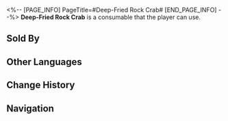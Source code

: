 <%-- [PAGE_INFO]
PageTitle=#Deep-Fried Rock Crab#
[END_PAGE_INFO] --%>
{{Consumable Infobox
|id          = 408404
|image       = Item Deep-Fried Rock Crab.png
|type        = Restorative Consumables
|rarity      = 2
|effect      = Upon use, immediately recovers 3 Technique Points for the team.
|description = Fried Rock Crab with a crispy crust and tender inside. This kind of crab wreaked havoc in Belobog before the Eternal Freeze occurred, and then inexplicably almost became extinct.<br />The meat of it is soft, tender, and delicious. Could this be the reason for their extinction? You dare not think further.
|effectType  = 
|effectType2 = 
|effectType3 = 
|recipe      = 
|source1     = [[Food Stall]]
|source2     = 
|source3     = 
}}
{{Description|''"Even if Rock Crabs live in rocks, they are still seafood. Don't you see they have the word "crab" in their name?"''}}
'''Deep-Fried Rock Crab''' is a consumable that the player can use.

==Sold By==
{{Shop Availability}}

==Other Languages==
{{Other Languages
|en   = Deep-Fried Rock Crab
|zhs  = 炸岩居蟹
|zht  = 炸岩居蟹
|ja   = 揚げイワグラシガニ
|ko   = 암석 꽃게 튀김
|es   = Cangrejo hogarpétreo frito
|fr   = Crabe de roche frit
|ru   = Жареный скальный краб
|th   = Deep-Fried Rock Crab
|vi   = Cua Đá Chiên
|de   = Frittierte Felsenkrabbe
|id   = Deep-Fried Rock Crab
|pt   = Caranguejo-das-Pedras Frito
}}

==Change History==
{{Change History|1.0}}

==Navigation==
{{Consumable Navbox}}